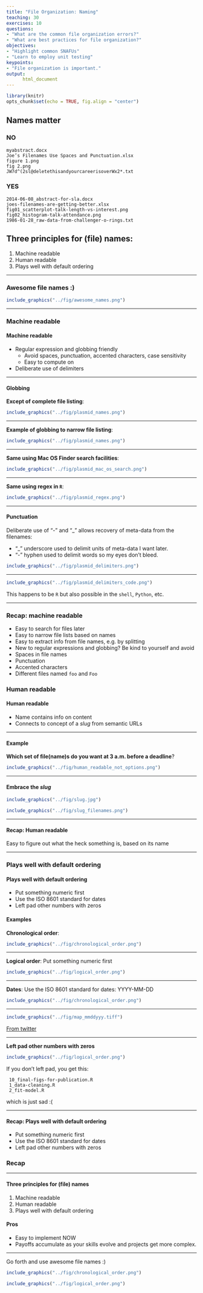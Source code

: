 ```yaml
---
title: "File Organization: Naming"
teaching: 30
exercises: 10
questions:
- "What are the common file organization errors?"
- "What are best practices for file organization?"
objectives:
- "Highlight common SNAFUs"
- "Learn to employ unit testing"
keypoints:
- "File organization is important."
output:  
      html_document
---
```

```r
library(knitr)
opts_chunk$set(echo = TRUE, fig.align = "center")
```
## Names matter

### NO
```
myabstract.docx
Joe’s Filenames Use Spaces and Punctuation.xlsx
figure 1.png
fig 2.png
JW7d^(2sl@deletethisandyourcareerisoverWx2*.txt
```

### YES
```
2014-06-08_abstract-for-sla.docx
joes-filenames-are-getting-better.xlsx
fig01_scatterplot-talk-length-vs-interest.png
fig02_histogram-talk-attendance.png
1986-01-28_raw-data-from-challenger-o-rings.txt
```

## Three principles for (file) names:

1. Machine readable
1. Human readable
1. Plays well with default ordering

***
### Awesome file names :)

```r
include_graphics("../fig/awesome_names.png")
```

***
### Machine readable


#### Machine readable

- Regular expression and globbing friendly
    - Avoid spaces, punctuation, accented characters, case sensitivity
    - Easy to compute on

- Deliberate use of delimiters

***
#### Globbing

**Except of complete file listing**:

```r
include_graphics("../fig/plasmid_names.png")
```

*** 
**Example of globbing to narrow file listing**:

```r
include_graphics("../fig/plasmid_names.png")
```

***
**Same using Mac OS Finder search facilities**:

```r
include_graphics("../fig/plasmid_mac_os_search.png")
```

***
**Same using regex in `R`**:

```r
include_graphics("../fig/plasmid_regex.png")
```

***
#### Punctuation

Deliberate use of "-" and "_" allows recovery of meta-data from the filenames:

- "_" underscore used to delimit units of meta-data I want later.
- "-" hyphen used to delimit words so my eyes don't bleed.

```r
include_graphics("../fig/plasmid_delimiters.png")
```

***
```r
include_graphics("../fig/plasmid_delimiters_code.png")
```

This happens to be `R` but also possible in the `shell`, `Python`, etc.

***
### Recap: machine readable

- Easy to search for files later
- Easy to narrow file lists based on names
- Easy to extract info from file names, e.g. by splitting
- New to regular expressions and globbing? Be kind to yourself and avoid
- Spaces in file names
- Punctuation
- Accented characters
- Different files named `foo` and `Foo`

### Human readable

#### Human readable

- Name contains info on content
- Connects to concept of a *slug* from semantic URLs

*** 
#### Example

**Which set of file(name)s do you want at 3 a.m. before a deadline**?

```r
include_graphics("../fig/human_readable_not_options.png")
```

***
#### Embrace the *slug*

```r
include_graphics("../fig/slug.jpg")
```

```r
include_graphics("../fig/slug_filenames.png")
```

***
#### Recap: Human readable

Easy to figure out what the heck something is, based on its name

***

### Plays well with default ordering

#### Plays well with default ordering

- Put something numeric first
- Use the ISO 8601 standard for dates
- Left pad other numbers with zeros

#### Examples

**Chronological order**:

```r
include_graphics("../fig/chronological_order.png")
```

***
**Logical order**: Put something numeric first

```r
include_graphics("../fig/logical_order.png")
```

***

**Dates**: Use the ISO 8601 standard for dates: YYYY-MM-DD

```r
include_graphics("../fig/chronological_order.png")
```

***

```r
include_graphics("../fig/map_mmddyyy.tiff")
```

[From twitter](https://twitter.com/donohoe/status/597876118688026624)

***
**Left pad other numbers with zeros**

```r
include_graphics("../fig/logical_order.png")
```

If you don’t left pad, you get this:

```
 10_final-figs-for-publication.R
 1_data-cleaning.R
 2_fit-model.R
```

which is just sad :(

***
#### Recap: Plays well with default ordering

- Put something numeric first
- Use the ISO 8601 standard for dates
- Left pad other numbers with zeros

### Recap

*** 
#### Three principles for (file) names

1. Machine readable
1. Human readable
1. Plays well with default ordering

#### Pros

- Easy to implement NOW
- Payoffs accumulate as your skills evolve and projects get more complex.

***
Go forth and use awesome file names :)

```r
include_graphics("../fig/chronological_order.png")
```

```r
include_graphics("../fig/logical_order.png")
```
